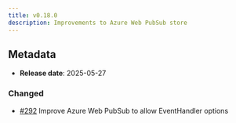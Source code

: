 ```yaml
---
title: v0.18.0
description: Improvements to Azure Web PubSub store
---
```


## Metadata

- **Release date**: 2025-05-27

### Changed

- [#292](https://github.com/InditexTech/weavejs/issues/292) Improve Azure Web PubSub to allow EventHandler options
